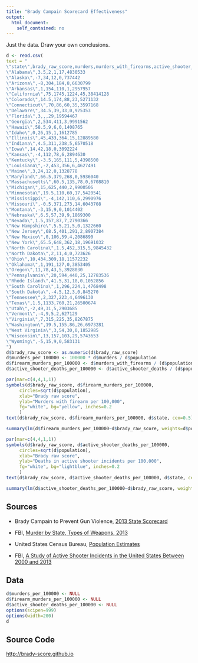 ```yaml
---
title: "Brady Campain Scorecard Effectiveness"
output: 
  html_document: 
    self_contained: no
---
```


Just the data. Draw your own conclusions.

```r
d <- read.csv(
text = "
\"state\",brady_raw_score,murders,murders_with_firearms,active_shooter_deaths,population
\"Alabama\",3.5,2,1,17,4830533
\"Alaska\",‐7,34,12,0,737442
\"Arizona\",‐8,304,184,8,6630799
\"Arkansas\",1,154,110,1,2957957
\"California\",75,1745,1224,45,38414128
\"Colorado\",14.5,174,88,23,5271132
\"Connecticut\",70,86,60,35,3597168
\"Delaware\",34.5,39,33,0,925353
\"Florida\",3,,,29,19594467
\"Georgia\",2,534,411,3,9991562
\"Hawaii\",58.5,9,6,0,1408765
\"Idaho\",0,26,15,1,1612785
\"Illinois\",45,433,364,15,12889580
\"Indiana\",4.5,311,238,5,6570518
\"Iowa\",14,42,18,0,3092224
\"Kansas\",‐4,112,78,6,2894630
\"Kentucky\",‐3.5,165,111,5,4398500
\"Louisiana\",‐2,453,356,6,4627491
\"Maine\",3,24,12,0,1328778
\"Maryland\",66.5,379,268,0,5936040
\"Massachusetts\",60.5,135,78,0,6708810
\"Michigan\",15,625,440,2,9900506
\"Minnesota\",19.5,110,60,17,5420541
\"Mississippi\",‐4,142,110,6,2990976
\"Missouri\",‐0.5,371,273,14,6043708
\"Montana\",‐3,15,9,0,1014402
\"Nebraska\",6.5,57,39,9,1869300
\"Nevada\",1.5,157,87,7,2790366
\"New Hampshire\",5.5,21,5,0,1322660
\"New Jersey\",68.5,401,291,2,8907384
\"New Mexico\",0,106,59,4,2086890
\"New York\",65.5,648,362,18,19691032
\"North Carolina\",1.5,452,315,5,9845432
\"North Dakota\",2,11,4,0,723626
\"Ohio\",10,434,309,18,11572232
\"Oklahoma\",1,191,127,0,3853405
\"Oregon\",11,78,43,5,3928030
\"Pennsylvania\",20,594,440,25,12783536
\"Rhode Island\",41.5,31,18,0,1052856
\"South Carolina\",1,296,224,1,4768498
\"South Dakota\",‐4.5,12,3,0,845270
\"Tennessee\",2,327,223,4,6496130
\"Texas\",1.5,1133,760,21,26500674
\"Utah\",‐2,49,31,5,2903685
\"Vermont\",‐4,9,5,2,627129
\"Virginia\",7,315,225,35,8267875
\"Washington\",19.5,155,86,26,6973281
\"West Virginia\",3,54,30,0,1852985
\"Wisconsin\",13,157,103,29,5743653
\"Wyoming\",‐5,15,9,0,583131
")
d$brady_raw_score <- as.numeric(d$brady_raw_score)
d$murders_per_100000 <- 100000 * d$murders / d$population
d$firearm_murders_per_100000 <- d$murders_with_firearms / (d$population/100000)
d$active_shooter_deaths_per_100000 <- d$active_shooter_deaths / (d$population*(2013-2000+1)/100000)
```

```r
par(mar=c(4,4,1,1))
symbols(d$brady_raw_score, d$firearm_murders_per_100000, 
     circles=sqrt(d$population), 
  	 xlab="Brady raw score", 
     ylab="Murders with firearm per 100,000",
     fg="white", bg="yellow", inches=0.2
     )
text(d$brady_raw_score, d$firearm_murders_per_100000, d$state, cex=0.5)
```

```r
summary(lm(d$firearm_murders_per_100000~d$brady_raw_score, weights=d$population))
```

```r
par(mar=c(4,4,1,1))
symbols(d$brady_raw_score, d$active_shooter_deaths_per_100000, 
     circles=sqrt(d$population), 
  	 xlab="Brady raw score", 
     ylab="Deaths in active shooter incidents per 100,000",
     fg="white", bg="lightblue", inches=0.2
     )
text(d$brady_raw_score, d$active_shooter_deaths_per_100000, d$state, cex=0.5)
```

```r
summary(lm(d$active_shooter_deaths_per_100000~d$brady_raw_score, weights=d$population))
```

Sources
-------

* Brady Campain to Prevent Gun Violence,
  [2013 State Scorecard](http://www.bradycampaign.org/2013-state-scorecard)

* FBI, [Murder by State, Types of Weapons, 2013](https://www.fbi.gov/about-us/cjis/ucr/crime-in-the-u.s/2013/crime-in-the-u.s.-2013/tables/table-20/table_20_murder_by_state_types_of_weapons_2013.xls)

* United States Census Bureau, [Population Estimates](http://www.census.gov/popest/data/state/totals/2015/index.html)
  
* FBI, [A Study of Active Shooter Incidents in the United States Between 2000 and 2013](https://www.fbi.gov/news/stories/2014/september/fbi-releases-study-on-active-shooter-incidents/pdfs/a-study-of-active-shooter-incidents-in-the-u.s.-between-2000-and-2013)
  
Data
----

```r
d$murders_per_100000 <- NULL
d$firearm_murders_per_100000 <- NULL
d$active_shooter_deaths_per_100000 <- NULL
options(scipen=999)
options(width=200)
d
```

Source Code
-----------

[http://brady-score.github.io](http://brady-score.github.io)

